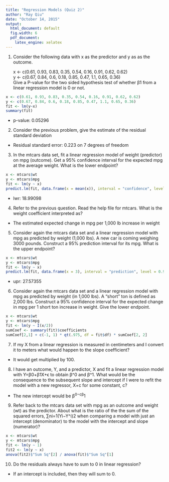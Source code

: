 ```yaml
---
title: "Regression Models (Quiz 2)"
author: "Ray Qiu"
date: "October 14, 2015"
output:
  html_document: default
  fig.width: 6
  pdf_document:
    latex_engine: xelatex
---
```


1. Consider the following data with x as the predictor and y as as the outcome.

    x <- c(0.61, 0.93, 0.83, 0.35, 0.54, 0.16, 0.91, 0.62, 0.62)  
    y <- c(0.67, 0.84, 0.6, 0.18, 0.85, 0.47, 1.1, 0.65, 0.36)  
    Give a P-value for the two sided hypothesis test of whether β1 from a linear regression model is 0 or not.

```r
x <- c(0.61, 0.93, 0.83, 0.35, 0.54, 0.16, 0.91, 0.62, 0.62)
y <- c(0.67, 0.84, 0.6, 0.18, 0.85, 0.47, 1.1, 0.65, 0.36)
fit <- lm(y~x)
summary(fit)
```

* p-value: 0.05296

2. Consider the previous problem, give the estimate of the residual standard deviation

* Residual standard error: 0.223 on 7 degrees of freedom

3. In the mtcars data set, fit a linear regression model of weight (predictor) on mpg (outcome). Get a 95% confidence interval for the expected mpg at the average weight. What is the lower endpoint?

```r
x <- mtcars$wt
y <- mtcars$mpg
fit <- lm(y ~ x)
predict.lm(fit, data.frame(x = mean(x)), interval = "confidence", level = 0.95)
```

* lwr: 18.99098

4. Refer to the previous question. Read the help file for mtcars. What is the weight coefficient interpreted as?

* The estimated expected change in mpg per 1,000 lb increase in weight

5. Consider again the mtcars data set and a linear regression model with mpg as predicted by weight (1,000 lbs). A new car is coming weighing 3000 pounds. Construct a 95% prediction interval for its mpg. What is the upper endpoint?

```r
x <- mtcars$wt
y <- mtcars$mpg
fit <- lm(y ~ x)
predict.lm(fit, data.frame(x = 3), interval = "prediction", level = 0.95)
```

* upr: 27.57355

6. Consider again the mtcars data set and a linear regression model with mpg as predicted by weight (in 1,000 lbs). A “short” ton is defined as 2,000 lbs. Construct a 95% confidence interval for the expected change in mpg per 1 short ton increase in weight. Give the lower endpoint.

```r
x <- mtcars$wt
y <- mtcars$mpg
fit <- lm(y ~ I(x/2))
sumCoef <- summary(fit)$coefficients
sumCoef[2,1] + c(-1, 1) * qt(.975, df = fit$df) * sumCoef[2, 2]
```

7. If my X from a linear regression is measured in centimeters and I convert it to meters what would happen to the slope coefficient?

* It would get multiplied by 100.

8. I have an outcome, Y, and a predictor, X and fit a linear regression model with Y=β0+β1X+ϵ to obtain β^0 and β^1. What would be the consequence to the subsequent slope and intercept if I were to refit the model with a new regressor, X+c for some constant, c?

* The new intercept would be β^0−cβ^1

9. Refer back to the mtcars data set with mpg as an outcome and weight (wt) as the predictor. About what is the ratio of the the sum of the squared errors, ∑ni=1(Yi−Y^i)2 when comparing a model with just an intercept (denominator) to the model with the intercept and slope (numerator)?

```r
x <- mtcars$wt
y <- mtcars$mpg
fit <- lm(y ~ 1)
fit2 <- lm(y ~ x)
anova(fit2)$"Sum Sq"[2] / anova(fit)$"Sum Sq"[1]
```

10. Do the residuals always have to sum to 0 in linear regression?

* If an intercept is included, then they will sum to 0.


